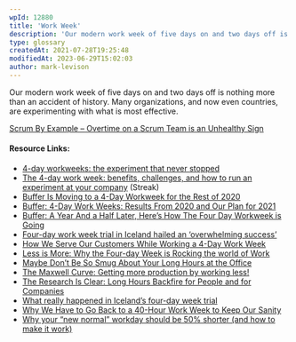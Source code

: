 ```yaml
---
wpId: 12880
title: 'Work Week'
description: 'Our modern work week of five days on and two days off is nothing more than an accident of history. Many organizations, and now even countries, are experimenting with what is most effective. Scrum By Example – Overtime on a Scrum Team is an Unhealthy Sign Resource Links: 4-day workweeks: the experiment that never stopped ...'
type: glossary
createdAt: 2021-07-28T19:25:48
modifiedAt: 2023-06-29T15:02:03
author: mark-levison
---
```



Our modern work week of five days on and two days off is nothing more than an accident of history. Many organizations, and now even countries, are experimenting with what is most effective.

[Scrum By Example – Overtime on a Scrum Team is an Unhealthy Sign](/blog/scrummaster-tales-overtime-on-a-scrum-team-is-an-unhealthy-sign.html)

#### Resource Links:

*   [4-day workweeks: the experiment that never stopped](https://wildbit.com/blog/2020/12/16/4-day-workweeks-the-experiment-that-never-stopped)
*   [The 4-day work week: benefits, challenges, and how to run an experiment at your company](https://www.streak.com/post/the-4-day-work-week-benefits-challenges-and-how-to-run-an-experiment-at-your-company) (Streak)
*   [Buffer Is Moving to a 4-Day Workweek for the Rest of 2020](https://buffer.com/resources/4-day-workweek-2020/)
*   [Buffer: 4-Day Work Weeks: Results From 2020 and Our Plan for 2021](https://buffer.com/resources/4-day-workweek-2021/)
*   [Buffer: A Year And a Half Later, Here’s How The Four Day Workweek is Going](https://buffer.com/resources/four-day-workweek-at-buffer/)
*   [Four-day work week trial in Iceland hailed an ‘overwhelming success’](https://www.lbc.co.uk/news/four-day-work-week-trial-in-iceland-hailed-an-overwhelming-success/)
*   [How We Serve Our Customers While Working a 4-Day Work Week](https://buffer.com/resources/customer-advocacy-4-day-workweek/)
*   [Less is More: Why the Four-day Week is Rocking the world of Work](https://www.zdnet.com/in-depth/home-and-office/less-is-more-why-the-four-day-week-rocking-the-world-of-work/)
*   [Maybe Don’t Be So Smug About Your Long Hours at the Office](https://nymag.com/scienceofus/2015/10/dont-be-smug-about-your-long-day-at-the-office.html)
*   [The Maxwell Curve: Getting more production by working less!](https://www.scruminc.com/maxwell-curve-getting-more-production/)
*   [The Research Is Clear: Long Hours Backfire for People and for Companies](https://hbr.org/2015/08/the-research-is-clear-long-hours-backfire-for-people-and-for-companies)
*   [What really happened in Iceland’s four-day week trial](https://www.wired.co.uk/article/iceland-four-day-work-week)
*   [Why We Have to Go Back to a 40-Hour Work Week to Keep Our Sanity](https://www.alternet.org/2018/04/why-we-have-go-back-40-hour-work-week-keep-our-sanity/)
*   [Why your “new normal” workday should be 50% shorter (and how to make it work)](https://blog.rescuetime.com/new-normal-workday/)